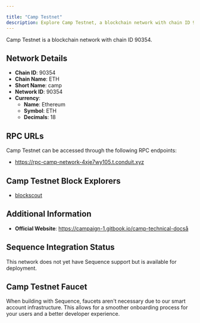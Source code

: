 ```yaml
---

title: "Camp Testnet"
description: Explore Camp Testnet, a blockchain network with chain ID 90354. Learn about its native currency, Ethereum, and how to interact with the network.
---
```




Camp Testnet is a blockchain network with chain ID 90354.

## Network Details

- **Chain ID**: 90354
- **Chain Name**: ETH
- **Short Name**: camp
- **Network ID**: 90354
- **Currency**: 
  - **Name**: Ethereum
  - **Symbol**: ETH
  - **Decimals**: 18

## RPC URLs

Camp Testnet can be accessed through the following RPC endpoints:

- https://rpc-camp-network-4xje7wy105.t.conduit.xyz

## Camp Testnet Block Explorers

- [blockscout](https://explorerl2new-camp-network-4xje7wy105.t.conduit.xyz)

## Additional Information

- **Official Website**: https://campaign-1.gitbook.io/camp-technical-docså

## Sequence Integration Status

This network does not yet have Sequence support but is available for deployment.

## Camp Testnet Faucet

When building with Sequence, faucets aren't necessary due to our smart account infrastructure. This allows for a smoother onboarding process for your users and a better developer experience.
